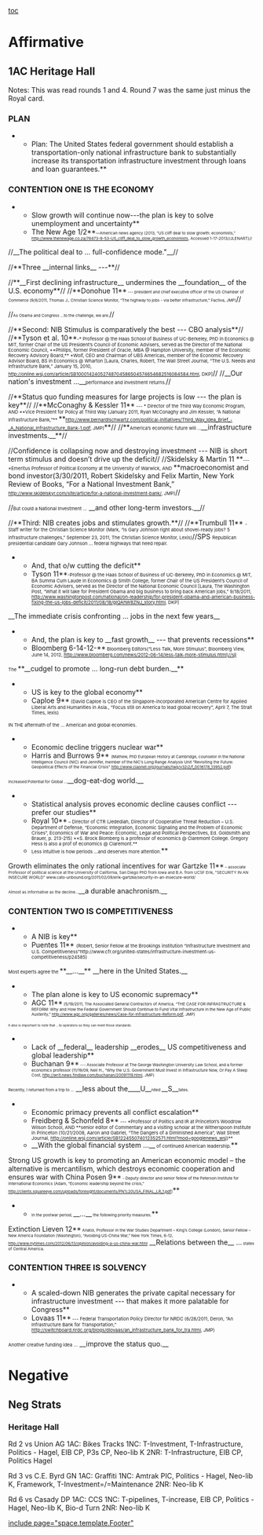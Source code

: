 [[toc]]
=Affirmative= 
==1AC Heritage Hall== 
Notes: This was read rounds 1 and 4. Round 7 was the same just minus the Royal card.
===PLAN=== 
**Plan: The United States federal government should establish a transportation-only national infrastructure bank to substantially increase its transportation infrastructure investment through loans and loan guarantees.**

===CONTENTION ONE IS THE ECONOMY=== 

**Slow growth will continue now---the plan is key to solve unemployment and uncertainty**
**The New Age 1/2**<span style="font-size: 6pt;">—American news agency (2013, “US cliff deal to slow growth: economists,” [[http://www.thenewage.co.za/76473-9-53-US_cliff_deal_to_slow_growth_economists]], Accessed 1-17-2013//JLENART)// </span>

//__The political deal to … full-confidence mode."__//


//**Three __internal links__ ---**//

//**__First declining infrastructure__ undermines the __foundation__ of the U.S. economy**// 
//**Donohue 11**<span style="font-size: 6pt;"> --- president and chief executive officer of the US Chamber of Commerce (9/8/2011, Thomas J., Christian Science Monitor, “The highway to jobs - via better infrastructure,” Factiva, JMP)</span>//

//<span style="font-size: 6pt;">As Obama and Congress …to the challenge, we are.</span>//


//**Second: NIB Stimulus is comparatively the best --- CBO analysis**//
//**Tyson et al. 10**<span style="font-size: 7pt;">-* Professor @ the Haas School of Business of UC-Berkeley, PhD in Economics @ MIT, former Chair of the US President’s Council of Economic Advisers, served as the Director of the National Economic Council, **Phillips, former President of Oracle, MBA @ Hampton University, member of the Economic Recovery Advisory Board,** *Wolf, CEO and Chairman of UBS Americas, member of the Economic Recovery Advisor Board, BS in Economics @ Wharton [Laura, Charles, Robert, The Wall Street Journal, “The U.S. Needs and Infrastructure Bank,” January 15, 2010, [[http://online.wsj.com/article/SB10001424052748704586504574654682516084584.html]], DKP]</span>//
//__Our nation's investment …__<span style="font-size: 7pt;">performance and investment returns.</span>//

//**Status quo funding measures for large projects is low --- the plan is key**//
//**McConaghy & Kessler 11**<span style="font-size: 7pt;"> --- * Director of the Third Way Economic Program, AND **Vice President for Policy at Third Way (January 2011, Ryan McConaghy and Jim Kessler, “A National Infrastructure Bank,”** </span>**<span style="font-size: 7pt;">[[http://www.bernardlschwartz.com/political-initiatives/Third_Way_Idea_Brief_-_A_National_Infrastructure_Bank-1.pdf]], JMP)</span>**//
//**<span style="font-size: 7pt;">America’s economic future will …</span>__infrastructure investments.__**//

//Confidence is collapsing now and destroying investment --- NIB is short term stimulus and doesn’t drive up the deficit//
//Skidelsky & Martin 11 **<span style="font-size: 7pt;">--- *Emeritus Professor of Political Economy at the University of Warwick, AND </span>**macroeconomist and bond investor(3/30/2011, Robert Skidelsky and Felix Martin, New York Review of Books, “For a National Investment Bank,” <span style="font-size: 7pt;">[[http://www.skidelskyr.com/site/article/for-a-national-investment-bank/]], JMP)</span>//

//<span style="font-size: 7pt;">But could a National Investment …</span> __and other long-term investors.__//

//**Third: NIB creates jobs and stimulates growth.**// 
//**Trumbull 11** <span style="font-size: 7pt;">-Staff writer for the Christian Science Monitor (Mark, “Is Gary Johnson right about shovel-ready jobs? 5 infrastructure challenges,” September 23, 2011, The Christian Science Monitor, Lexis)</span>//SPS
<span style="font-size: 7pt;">Republican presidential candidate Gary Johnson … federal highways that need repair.</span>

**And, that o/w cutting the deficit**
**Tyson 11**<span style="font-size: 7pt;">-Professor @ the Haas School of Business of UC-Berkeley, PhD in Economics @ MIT, BA Summa Cum Laude in Economics @ Smith College, former Chair of the US President’s Council of Economic Advisers, served as the Director of the National Economic Council [Laura, The Washington Post, “What it will take for President Obama and big business to bring back American jobs,” 9/18/2011, [[http://www.washingtonpost.com/national/on-leadership/for-president-obama-and-american-business-fixing-the-us-jobs-deficit/2011/08/18/gIQAhW8ZNJ_story.html]], DKP]</span>
__The immediate crisis confronting … jobs in the next few years__


**And, the plan is key to __fast growth__ --- that prevents recessions**
**Bloomberg 6-14-12-**<span style="font-size: 7pt;"> Bloomberg Editors(“Less Talk, More Stimulus”, Bloomberg View, June 14, 2012, [[http://www.bloomberg.com/news/2012-06-14/less-talk-more-stimulus.html)/sjl|http://www.bloomberg.com/news/2012-06-14/less-talk-more-stimulus.html)//sjl]]</span>
<span style="font-size: 7pt;">The </span>**__cudgel to promote … long-run debt burden.__**

**US is key to the global economy**
**Caploe 9**<span style="font-size: 7pt;"> (David Caploe is CEO of the Singapore-incorporated American Centre for Applied Liberal Arts and Humanities in Asia., “Focus still on America to lead global recovery”, April 7, The Strait Times, lexis)</span>

<span style="font-size: 7pt;">IN THE aftermath of the … American and global economies.</span>

**Economic decline triggers nuclear war**
**Harris and Burrows 9** <span style="font-size: 6pt;">(Mathew, PhD European History at Cambridge, counselor in the National Intelligence Council (NIC) and Jennifer, member of the NIC’s Long Range Analysis Unit “Revisiting the Future: Geopolitical Effects of the Financial Crisis” [[http://www.ciaonet.org/journals/twq/v32i2/f_0016178_13952.pdf]]</span><span style="color: black; font-size: 6pt;">)</span>

<span style="font-size: 6pt;">Increased Potential for Global …</span>__dog-eat-dog world.__

**Statistical analysis proves economic decline causes conflict --- prefer our studies**
**Royal 10**<span style="font-size: 7pt;"> – Director of CTR (Jedediah, Director of Cooperative Threat Reduction – U.S. Department of Defense, “Economic Integration, Economic Signaling and the Problem of Economic Crises”, Economics of War and Peace: Economic, Legal and Political Perspectives, Ed. Goldsmith and Brauer, p. 213-215) **S. Brock Blomberg is a professor of economics @ Claremont College. Gregory Hess is also a prof of economics @ Claremont.**</span>
**<span style="font-size: 7pt;">Less intuitive is how periods ...and deserves more attention.</span>**

Growth eliminates the only rational incentives for war
<span style="color: #222222;">Gartzke 11</span>**<span style="color: #222222; font-size: 6pt;"> – associate Professor of political science at the University of California, San Diego PhD from Iowa and B.A. from UCSF Erik, "SECURITY IN AN INSECURE WORLD" </span><span style="font-size: 6pt;">www.cato-unbound.org/2011/02/09/erik-gartzke/security-in-an-insecure-world/</span>

<span style="color: #222222; font-size: 6pt;">Almost as informative as the decline…</span>__a durable anachronism.__

===CONTENTION TWO IS COMPETITIVENESS=== 

**A NIB is key**
**Puentes 11** <span style="font-size: 7pt;">(Robert, Senior Fellow at the Brookings institution “Infrastructure Investment and U.S. Competitiveness”http://www.cfr.org/united-states/infrastructure-investment-us-competitiveness/p24585)</span>
<span style="font-size: 7pt;">Most experts agree the </span>**__…__** __here in the United States.__

**The plan alone is key to US economic supremacy**
**AGC 11**<span style="font-size: 6pt;"> (5/19/2011, The Associated General Contractors of America, “THE CASE FOR INFRASTRUCTURE & REFORM: Why and How the Federal Government Should Continue to Fund Vital Infrastructure in the New Age of Public Austerity,” [[http://www.agc.org/galleries/news/Case-for-Infrastructure-Reform.pdf]], JMP)</span>

<span style="font-size: 5pt;">It also is important to note that …to operators so they can meet those standards.</span>

**Lack of __federal__ leadership __erodes__ US competitiveness and global leadership**
**Buchanan 9**<span style="font-size: 6pt;"> --- Associate Professor at The George Washington University Law School, and a former economics professor (11/19/09, Neil H., “Why the U.S. Government Must Invest in Infrastructure Now, Or Pay A Steep Cost, [[http://writ.news.findlaw.com/buchanan/20091119.html]], JMP)</span>

<span style="font-size: 6pt;">Recently, I returned from a trip to …</span> __less about the____U__<span style="font-size: 6pt;">nited </span>__S__<span style="font-size: 6pt;">tates.</span>

**Economic primacy prevents all conflict escalation**
**Freidberg & Schonfeld 8**<span style="font-size: 7pt;"> --- *Professor of Politics and IR at Princeton’s Woodrow Wilson School, AND **senior editor of Commentary and a visiting scholar at the Witherspoon Institute in Princeton (10/21/2008, Aaron and Gabriel, “The Dangers of a Diminished America”, Wall Street Journal, http://online.wsj.com/article/SB122455074012352571.html?mod=googlenews_wsj)**</span>
**__With the global financial system …__<span style="font-size: 7pt;"> of continued American leadership.</span>**

Strong US growth is key to promoting an American economic model – the alternative is mercantilism, which destroys economic cooperation and ensures war with China
Posen 9**<span style="font-size: 6pt;"> - Deputy director and senior fellow of the Peterson Institute for International Economics (Adam, “Economic leadership beyond the crisis,” </span><span style="color: black; font-size: 6pt;">http://clients.squareeye.com/uploads/foresight/documents/PN%20USA_FINAL_LR_1.pdf</span><span style="font-size: 6pt;">)</span>**

**<span style="font-size: 6pt;">In the postwar period, </span>__…__<span style="font-size: 6pt;"> the following priority measures.</span>**

Extinction
Lieven 12**<span style="font-size: 6pt;"> Anatol, Professor in the War Studies Department – King’s College (London), Senior Fellow – New America Foundation (Washington), “Avoiding US-China War,” New York Times, 6-12, http://www.nytimes.com/2012/06/13/opinion/avoiding-a-us-china-war.html</span>
__Relations between the__ …<span style="font-size: 6pt;"> states of Central America.</span>

===CONTENTION THREE IS SOLVENCY=== 

**A scaled-down NIB generates the private capital necessary for infrastructure investment --- that makes it more palatable for Congress**
**Lovaas 11**<span style="font-size: 7pt;"> --- Federal Transportation Policy Director for NRDC (6/28/2011, Deron, “An Infrastructure Bank for Transportation,” [[http://switchboard.nrdc.org/blogs/dlovaas/an_infrastructure_bank_for_tra.html]], JMP)</span>

<span style="font-size: 7pt;">Another creative funding idea …</span> __improve the status quo.__

=Negative= 
==Neg Strats== 
===Heritage Hall=== 
Rd 2 vs Union AG
1AC: Bikes Tracks
1NC: T-Investment, T-Infrastructure, Politics - Hagel, EIB CP, P3s CP, Neo-lib K
2NR: T-Infrastructure, EIB CP, Politics Hagel

Rd 3 vs C.E. Byrd GN
1AC: Graffiti
1NC: Amtrak PIC, Politics - Hagel, Neo-lib K, Framework, T-Investment=/=Maintenance
2NR: Neo-lib K

Rd 6 vs Casady DP
1AC: CCS
1NC: T-pipelines, T-increase, EIB CP, Politics - Hagel, Neo-lib K, Bio-d Turn
2NR: Neo-lib K

[[include page="space.template.Footer"]]
